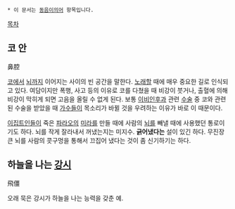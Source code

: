  * 이 문서는 [[동음이의어]] 항목입니다.

[[목차]]
== 코 안 ==
鼻腔

[[코]]에서 [[뇌]]까지 이어지는 사이의 빈 공간을 말한다. [[노래]]할 때에 매우 중요한 길로 인식되고 있다. 여담이지만 폭행, 사고 등의 이유로 코를 다쳤을 때 비강이 붓거나, 출혈에 의해 비강이 막히게 되면 고음을 올릴 수 없게 된다. 보통 [[이비인후과]] 관련 [[수술]] 중 코와 관련된 수술을 받았을 때 [[가수]]들이 목소리가 바뀔 것을 우려하는 이유가 바로 이 때문이다.

[[이집트]]인들이 죽은 [[파라오]]의 [[미라]]를 만들 때에 사람의 [[뇌]]를 빼낼 때에 사용했던 통로이기도 하다. 뇌를 작게 잘라내서 꺼냈는지는 미지수. '''긁어냈다는''' 설이 있긴 하다. 무진장 큰 뇌를 사람의 콧구멍을 통해서 끄집어 냈다는 것이 좀 신기하기는 하다.

== 하늘을 나는 [[강시]] ==
飛僵

오래 묵은 강시가 하늘을 나는 능력을 갖춘 예.
